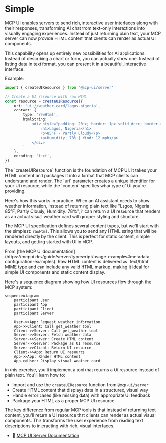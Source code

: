 # Simple

MCP UI enables servers to send rich, interactive user interfaces along with their responses, transforming AI chat from text-only interactions into visually engaging experiences. Instead of just returning plain text, your MCP server can now provide HTML content that clients can render as actual UI components.

This capability opens up entirely new possibilities for AI applications. Instead of describing a chart or form, you can actually show one. Instead of listing data in text format, you can present it in a beautiful, interactive interface.

Example:

```ts
import { createUIResource } from '@mcp-ui/server'

// Create a UI resource with raw HTML
const resource = createUIResource({
	uri: 'ui://weather-card/lagos-nigeria',
	content: {
		type: 'rawHtml',
		htmlString: `
			<div style="padding: 20px; border: 1px solid #ccc; border-radius: 8px; background: linear-gradient(135deg, #74b9ff, #0984e3); color: white;">
				<h1>Lagos, Nigeria</h1>
				<p>85°F - Partly Cloudy</p>
				<p>Humidity: 78% | Wind: 12 mph</p>
			</div>
		`,
	},
	encoding: 'text',
})
```

<callout-info>
	The `createUIResource` function is the foundation of MCP UI. It takes your
	HTML content and packages it into a format that MCP clients can understand and
	render. The `uri` parameter creates a unique identifier for your UI resource,
	while the `content` specifies what type of UI you're providing.
</callout-info>

Here's how this works in practice. When an AI assistant needs to show weather information, instead of returning plain text like "Lagos, Nigeria: 85°F, Partly Cloudy, Humidity: 78%", it can return a UI resource that renders as an actual visual weather card with proper styling and structure.

The MCP UI specification defines several content types, but we'll start with the simplest: `rawHtml`. This allows you to send any HTML string that will be rendered directly by the client. This is perfect for static content, simple layouts, and getting started with UI in MCP.

<callout-success>
	From [the MCP UI
	documentation](https://mcpui.dev/guide/server/typescript/usage-examples#metadata-configuration-examples):
	Raw HTML content is delivered as `text/html` MIME type and can include any
	valid HTML markup, making it ideal for simple UI components and static content
	display.
</callout-success>

Here's a sequence diagram showing how UI resources flow through the MCP system:

```mermaid
sequenceDiagram
    participant User
    participant App
    participant Client
    participant Server

    User->>App: Request weather information
    App->>Client: Call get_weather tool
    Client->>Server: Call get_weather tool
    Server->>Server: Fetch weather data
    Server->>Server: Create HTML content
    Server->>Server: Package as UI resource
    Server->>Client: Return UI resource
    Client->>App: Return UI resource
    App->>App: Render HTML content
    App->>User: Display visual weather card
```

In this exercise, you'll implement a tool that returns a UI resource instead of plain text. You'll learn how to:

- Import and use the `createUIResource` function from `@mcp-ui/server`
- Create HTML content that displays data in a structured, visual way
- Handle error cases (like missing data) with appropriate UI feedback
- Package your HTML as a proper MCP UI resource

The key difference from regular MCP tools is that instead of returning text content, you'll return a UI resource that clients can render as actual visual components. This transforms the user experience from reading text descriptions to interacting with rich, visual interfaces.

- 📜 [MCP UI Server Documentation](https://mcpui.dev/guide/server/typescript/usage-examples#metadata-configuration-examples)
